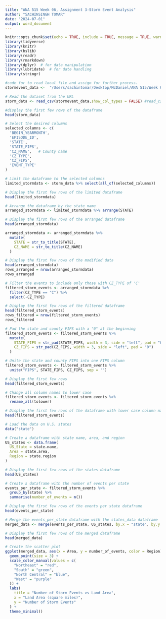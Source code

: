 ```yaml
---
title: "ANA 515 Week 06, Assignment 3-Storm Event Analysis"
author: "SACHINSINGH TOMAR"
date: "2024-07-01"
output: word_document
---
```


```r
knitr::opts_chunk$set(echo = TRUE, include = TRUE, message = TRUE, warning = FALSE)
library(tidyverse)
library(knitr)
library(bslib)
library(readr)
library(rmarkdown)
library(dplyr)  # for data manipulation
library(lubridate)  # for date handling
library(stringr)
```

``` r
#code for to read local file and assign for further process.
stormevent_data <-  "/Users/sachintomar/Desktop/McDaniel/ANA 515/Week 06//StormEventsDetails.csv" # Code for if your want to read file from local folder.

# Read the dataset from the URL
storm_data <- read_csv(stormevent_data,show_col_types = FALSE) #read_csv is part of the readr package, which is included in the tidyverse collection of R packages

#display the first few rows of the dataframe
head(storm_data)
```

``` r
# Select the desired columns
selected_columns <- c(
  'BEGIN_YEARMONTH',
  'EPISODE_ID',
  'STATE',
  'STATE_FIPS',
  'CZ_NAME',   # County name
  'CZ_TYPE',
  'CZ_FIPS',
  'EVENT_TYPE'
)

# Limit the dataframe to the selected columns
limited_stormdata <- storm_data %>% select(all_of(selected_columns))

# Display the first few rows of the limited dataframe
head(limited_stormdata)
```

``` r
# Arrange the dataframe by the state name
arranged_stormdata <- limited_stormdata %>% arrange(STATE)

# Display the first few rows of the arranged dataframe
head(arranged_stormdata)
```

``` r
arranged_stormdata <- arranged_stormdata %>%
  mutate(
    STATE = str_to_title(STATE),
    CZ_NAME = str_to_title(CZ_NAME)
  )

# Display the first few rows of the modified data
head(arranged_stormdata)
rows_arranged = nrow(arranged_stormdata)
rows_arranged
```
``` r
# Filter the events to include only those with CZ_TYPE of 'C'
filtered_storm_events <- arranged_stormdata %>%
  filter(CZ_TYPE == "C") %>%
  select(-CZ_TYPE)

# Display the first few rows of the filtered dataframe
head(filtered_storm_events)
rows_filtered = nrow(filtered_storm_events)
rows_filtered
```

``` r
# Pad the state and county FIPS with a "0" at the beginning
filtered_storm_events <- filtered_storm_events %>%
  mutate(
    STATE_FIPS = str_pad(STATE_FIPS, width = 3, side = "left", pad = "0"),
    CZ_FIPS = str_pad(CZ_FIPS, width = 3, side = "left", pad = "0")
  )

# Unite the state and county FIPS into one FIPS column
filtered_storm_events <- filtered_storm_events %>%
  unite("FIPS", STATE_FIPS, CZ_FIPS, sep = "")

# Display the first few rows
head(filtered_storm_events)
```

```r
# Change all column names to lower case
filtered_storm_events <- filtered_storm_events %>%
  rename_all(tolower)

# Display the first few rows of the dataframe with lower case column names
head(filtered_storm_events)
```

```r
# Load the data on U.S. states
data("state")

# Create a dataframe with state name, area, and region
US_states <- data.frame(
  US_State = state.name,
  Area = state.area,
  Region = state.region
)

# Display the first few rows of the states dataframe
head(US_states)

```

```r
# Create a dataframe with the number of events per state
events_per_state <- filtered_storm_events %>%
  group_by(state) %>%
  summarise(number_of_events = n())

# Display the first few rows of the events per state dataframe
head(events_per_state)

# Merge the events_per_state dataframe with the states_data dataframe
merged_data <- merge(events_per_state, US_states, by.x = "state", by.y = "US_State")

# Display the first few rows of the merged dataframe
head(merged_data)
```

```r
# Create the scatter plot
ggplot(merged_data, aes(x = Area, y = number_of_events, color = Region)) +
  geom_point(size = 3) +
  scale_color_manual(values = c(
    "Northeast" = "red",
    "South" = "green",
    "North Central" = "blue",
    "West" = "purple"
  )) +
  labs(
    title = "Number of Storm Events vs Land Area",
    x = "Land Area (square miles)",
    y = "Number of Storm Events"
  ) +
  theme_minimal()
```

